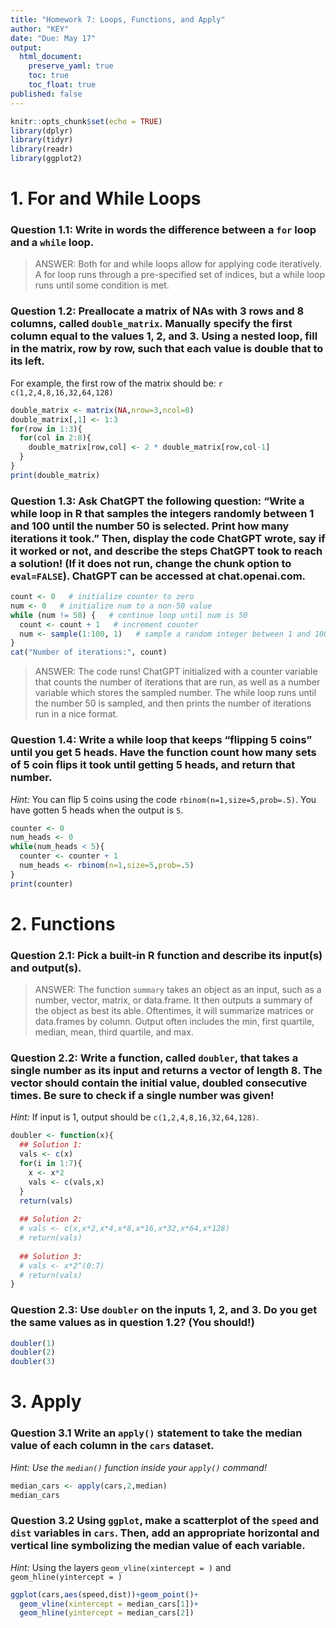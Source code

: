 ```yaml
---
title: "Homework 7: Loops, Functions, and Apply"
author: "KEY"
date: "Due: May 17"
output: 
  html_document:
    preserve_yaml: true
    toc: true
    toc_float: true
published: false
---
```



```r
knitr::opts_chunk$set(echo = TRUE)
library(dplyr)
library(tidyr)
library(readr)
library(ggplot2)
```

# 1. For and While Loops

### Question 1.1: Write in words the difference between a `for` loop and a `while` loop.

> ANSWER: Both for and while loops allow for applying code iteratively. A for loop runs through a pre-specified set of indices, but a while loop runs until some condition is met.

### Question 1.2: Preallocate a matrix of NAs with 3 rows and 8 columns, called `double_matrix`. Manually specify the first column equal to the values 1, 2, and 3. Using a nested loop, fill in the matrix, row by row, such that each value is double that to its left.

For example, the first row of the matrix should be: `r c(1,2,4,8,16,32,64,128)`

```r
double_matrix <- matrix(NA,nrow=3,ncol=8)
double_matrix[,1] <- 1:3
for(row in 1:3){
  for(col in 2:8){
    double_matrix[row,col] <- 2 * double_matrix[row,col-1]
  }
}
print(double_matrix)
```

### Question 1.3: Ask ChatGPT the following question: "Write a while loop in R that samples the integers randomly between 1 and 100 until the number 50 is selected. Print how many iterations it took." Then, display the code ChatGPT wrote, say if it worked or not, and describe the steps ChatGPT took to reach a solution! (If it does not run, change the chunk option to `eval=FALSE`). ChatGPT can be accessed at chat.openai.com.

```r
count <- 0   # initialize counter to zero
num <- 0   # initialize num to a non-50 value
while (num != 50) {   # continue loop until num is 50
  count <- count + 1   # increment counter
  num <- sample(1:100, 1)   # sample a random integer between 1 and 100
}
cat("Number of iterations:", count)
```

> ANSWER: The code runs! ChatGPT initialized with a counter variable that counts the number of iterations that are run, as well as a number variable which stores the sampled number. The while loop runs until the number 50 is sampled, and then prints the number of iterations run in a nice format.

### Question 1.4: Write a while loop that keeps "flipping 5 coins" until you get 5 heads. Have the function count how many sets of 5 coin flips it took until getting 5 heads, and return that number.

*Hint:* You can flip 5 coins using the code `rbinom(n=1,size=5,prob=.5)`. You have gotten 5 heads when the output is `5`.

```r
counter <- 0
num_heads <- 0
while(num_heads < 5){
  counter <- counter + 1
  num_heads <- rbinom(n=1,size=5,prob=.5)
}
print(counter)
```


# 2. Functions

### Question 2.1: Pick a built-in R function and describe its input(s) and output(s).

> ANSWER: The function `summary` takes an object as an input, such as a number, vector, matrix, or data.frame. It then outputs a summary of the object as best its able. Oftentimes, it will summarize matrices or data.frames by column. Output often includes the min, first quartile, median, mean, third quartile, and max.

### Question 2.2: Write a function, called `doubler`, that takes a single number as its input and returns a vector of length 8. The vector should contain the initial value, doubled consecutive times. Be sure to check if a single number was given!

*Hint:* If input is 1, output should be `c(1,2,4,8,16,32,64,128)`.

```r
doubler <- function(x){
  ## Solution 1:
  vals <- c(x)
  for(i in 1:7){
    x <- x*2
    vals <- c(vals,x)
  }
  return(vals)
  
  ## Solution 2:
  # vals <- c(x,x*2,x*4,x*8,x*16,x*32,x*64,x*128)
  # return(vals)
  
  ## Solution 3:
  # vals <- x*2^(0:7)
  # return(vals)
}
```

### Question 2.3: Use `doubler` on the inputs 1, 2, and 3. Do you get the same values as in question 1.2? (You should!)

```r
doubler(1)
doubler(2)
doubler(3)
```

# 3. Apply

### Question 3.1 Write an `apply()` statement to take the median value of each column in the `cars` dataset.

*Hint: Use the `median()` function inside your `apply()` command!*

```r
median_cars <- apply(cars,2,median)
median_cars
```

### Question 3.2 Using `ggplot`, make a scatterplot of the `speed` and `dist` variables in `cars`. Then, add an appropriate horizontal and vertical line symbolizing the median value of each variable.

*Hint:* Using the layers `geom_vline(xintercept = )` and `geom_hline(yintercept = )`

```r
ggplot(cars,aes(speed,dist))+geom_point()+
  geom_vline(xintercept = median_cars[1])+
  geom_hline(yintercept = median_cars[2])
```
